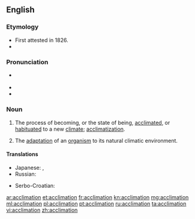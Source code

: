 ==English==

===Etymology===
* First attested in 1826.
* {{suffix|acclimate|tion}}

===Pronunciation===
* {{a|US}} {{IPA|/æk.lə.ˈmeɪ.ʃən/}}
* {{rhymes|eɪʃən}}
* {{homophones|acclamation}}

===Noun===
{{en-noun}}

# The process of becoming, or the state of being, [[acclimated]], or [[habituated]] to a new [[climate]]; [[acclimatization]].
# {{context|biology}} The [[adaptation]] of an [[organism]] to its natural climatic environment.

====Translations====
{{trans-top|process of becoming acclimated}}
* Japanese: {{t+|ja|適応|tr=てきおう, tekiō}}, {{t-|ja|順応|tr=じゅんのう, jun'nō}}
* Russian: {{t|ru|привыкание|n|tr=privykánije|sc=Cyrl}}
{{trans-mid}}
* Serbo-Croatian: {{t-|sh|aklimatiziranje|n}}
{{trans-bottom}}

[[ar:acclimation]]
[[et:acclimation]]
[[fr:acclimation]]
[[kn:acclimation]]
[[mg:acclimation]]
[[ml:acclimation]]
[[pl:acclimation]]
[[pt:acclimation]]
[[ru:acclimation]]
[[ta:acclimation]]
[[vi:acclimation]]
[[zh:acclimation]]